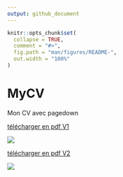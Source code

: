 ```yaml
---
output: github_document
---
```


<!-- README.md is generated from README.Rmd. Please edit that file -->

```r
knitr::opts_chunk$set(
  collapse = TRUE,
  comment = "#>",
  fig.path = "man/figures/README-",
  out.width = "100%"
)
```

# MyCV

Mon CV avec pagedown

[télécharger en pdf V1](https://raw.githubusercontent.com/AbderrahmenDHIF/MyCV/main/inst/exemples/CV_Abderrahmen_dhif/CV_Abderrahmen_dhifV1.pdf)

![](https://raw.githubusercontent.com/AbderrahmenDHIF/MyCV/main/inst/exemples/exemple.PNG)

[télécharger en pdf V2](https://raw.githubusercontent.com/AbderrahmenDHIF/MyCV/main/inst/exemples/CV_Abderrahmen_dhif/CV_Abderrahmen_dhifV2/CV_Abderrahmen_dhifV2.pdf)

![](https://raw.githubusercontent.com/AbderrahmenDHIF/MyCV/main/inst/exemples/exempleV2.PNG)



